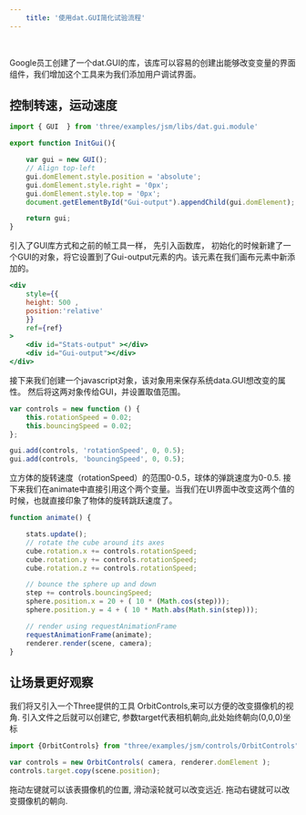 ```yaml
---
    title: '使用dat.GUI简化试验流程'
---
```



<Scene/>

<br/>

Google员工创建了一个dat.GUI的库，该库可以容易的创建出能够改变变量的界面组件，我们增加这个工具来为我们添加用户调试界面。

## 控制转速，运动速度

```jsx title='docs/init.js'
import { GUI  } from 'three/examples/jsm/libs/dat.gui.module'

export function InitGui(){

    var gui = new GUI();
    // Align top-left
    gui.domElement.style.position = 'absolute';
    gui.domElement.style.right = '0px';
    gui.domElement.style.top = '0px';
    document.getElementById("Gui-output").appendChild(gui.domElement);

    return gui;
}
```
引入了GUI库方式和之前的帧工具一样， 先引入函数库， 初始化的时候新建了一个GUI的对象，将它设置到了Gui-output元素的内。该元素在我们画布元素中新添加的。

```jsx title='chapter-01/05-control-gui.jsx'
<div
    style={{
    height: 500 ,
    position:'relative'
    }}
    ref={ref}
>
    <div id="Stats-output" ></div>
    <div id="Gui-output"></div>
</div>
```

接下来我们创建一个javascript对象，该对象用来保存系统data.GUI想改变的属性。 然后将这两对象传给GUI，并设置取值范围。
```jsx
var controls = new function () {
    this.rotationSpeed = 0.02;
    this.bouncingSpeed = 0.02;
};

gui.add(controls, 'rotationSpeed', 0, 0.5);
gui.add(controls, 'bouncingSpeed', 0, 0.5);
```
立方体的旋转速度（rotationSpeed）的范围0-0.5，球体的弹跳速度为0-0.5. 接下来我们在animate中直接引用这个两个变量。当我们在UI界面中改变这两个值的时候，也就直接印象了物体的旋转跳跃速度了。
```jsx
function animate() {

    stats.update();
    // rotate the cube around its axes
    cube.rotation.x += controls.rotationSpeed;
    cube.rotation.y += controls.rotationSpeed;
    cube.rotation.z += controls.rotationSpeed;

    // bounce the sphere up and down
    step += controls.bouncingSpeed;
    sphere.position.x = 20 + ( 10 * (Math.cos(step)));
    sphere.position.y = 4 + ( 10 * Math.abs(Math.sin(step)));

    // render using requestAnimationFrame
    requestAnimationFrame(animate);
    renderer.render(scene, camera);
}
```

## 让场景更好观察

我们将又引入一个Three提供的工具 OrbitControls,来可以方便的改变摄像机的视角.  引入文件之后就可以创建它, 参数target代表相机朝向,此处始终朝向(0,0,0)坐标

```jsx 
import {OrbitControls} from "three/examples/jsm/controls/OrbitControls";

var controls = new OrbitControls( camera, renderer.domElement );
controls.target.copy(scene.position);
```

拖动左键就可以该表摄像机的位置, 滑动滚轮就可以改变远近. 拖动右键就可以改变摄像机的朝向.